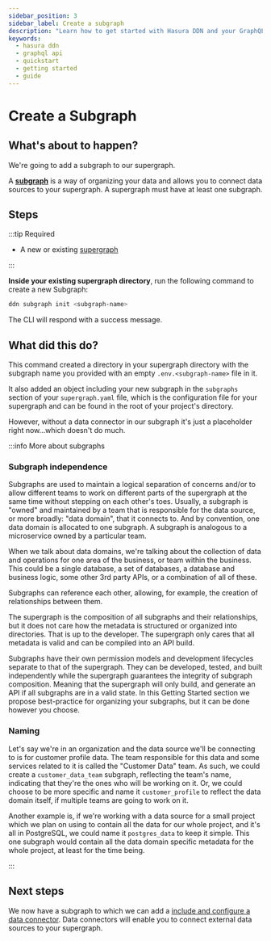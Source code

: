 ```yaml
---
sidebar_position: 3
sidebar_label: Create a subgraph
description: "Learn how to get started with Hasura DDN and your GraphQL API."
keywords:
  - hasura ddn
  - graphql api
  - quickstart
  - getting started
  - guide
---
```


# Create a Subgraph

## What's about to happen?

We're going to add a subgraph to our supergraph.

A [**subgraph**](/project-configuration/subgraphs.mdx) is a way of organizing your data and allows you to connect data
sources to your supergraph. A supergraph must have at least one subgraph.

## Steps

:::tip Required

- A new or existing [supergraph](/getting-started/01-init-supergraph.mdx)

:::

**Inside your existing supergraph directory**, run the following command to create a new Subgraph:

```bash
ddn subgraph init <subgraph-name>
```

The CLI will respond with a success message.

## What did this do?

This command created a directory in your supergraph directory with the subgraph name you provided with an empty
`.env.<subgraph-name>` file in it.

It also added an object including your new subgraph in the `subgraphs` section of your `supergraph.yaml` file, which is
the configuration file for your supergraph and can be found in the root of your project's directory.

However, without a data connector in our subgraph it's just a placeholder right now...which doesn't do much.


:::info More about subgraphs

### Subgraph independence

Subgraphs are used to maintain a logical separation of concerns and/or to allow different teams to work on different
parts of the supergraph at the same time without stepping on each other's toes. Usually, a subgraph is "owned" and
maintained by a team that is responsible for the data source, or more broadly: "data domain", that it connects to.
And by convention, one data domain is allocated to one subgraph. A subgraph is analogous to a microservice owned by
a particular team.

When we talk about data domains, we're talking about the collection of data and operations for one area of the business,
or team within the business. This could be a single database, a set of databases, a database and business logic, some
other 3rd party APIs, or a combination of all of these.

Subgraphs can reference each other, allowing, for example, the creation of relationships between them.

The supergraph is the composition of all subgraphs and their relationships, but it does not care how the metadata is
structured or organized into directories. That is up to the developer. The supergraph only cares that all metadata
is valid and can be compiled into an API build.

Subgraphs have their own permission models and development lifecycles separate to that of the supergraph. They can
be developed, tested, and built independently while the supergraph guarantees the integrity of subgraph composition.
Meaning that the supergraph will only build, and generate an API if all subgraphs are in a valid state. In this
Getting Started section we propose best-practice for organizing your subgraphs, but it can be done however you choose.

### Naming

Let's say we're in an organization and the data source we'll be connecting to is for customer profile data. The team
responsible for this data and some services related to it is called the "Customer Data" team. As such, we could
create a `customer_data_team` subgraph, reflecting the team's name, indicating that they're the ones who will be
working on it. Or, we could choose to be more specific and name it `customer_profile` to reflect the data domain
itself, if multiple teams are going to work on it.

Another example is, if we're working with a data source for a small project which we plan on using to contain all the
data for our whole project, and it's all in PostgreSQL, we could name it `postgres_data` to keep it simple. This one
subgraph would contain all the data domain specific metadata for the whole project, at least for the time being.

:::

## Next steps

We now have a subgraph to which we can add a
[include and configure a data connector](/getting-started/connect-to-data/index.mdx). Data connectors will enable you to
connect external data sources to your supergraph.
